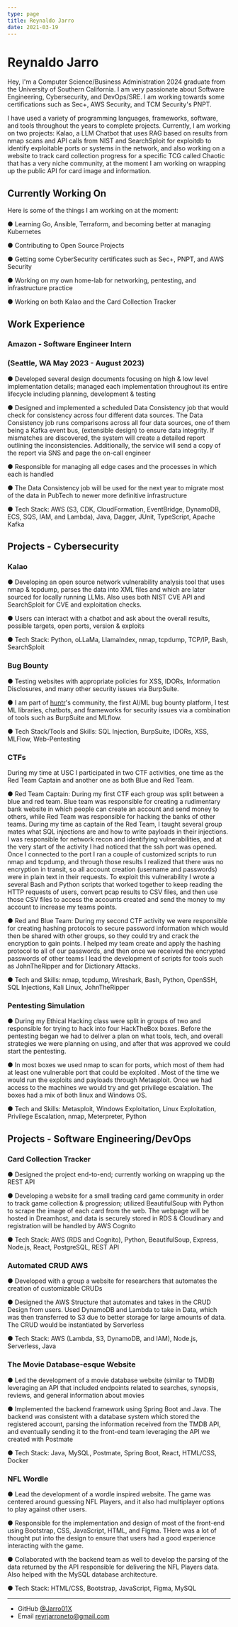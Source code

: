 ```yaml
---
type: page
title: Reynaldo Jarro
date: 2021-03-19
---
```


# Reynaldo Jarro

Hey, I'm a Computer Science/Business Administration 2024 graduate from the University of Southern California. I am very passionate about Software Engineering, Cybersecurity, and DevOps/SRE. I am working towards some certifications such as Sec+, AWS Security, and TCM Security's PNPT.

I have used a variety of programming languages, frameworks, software, and tools throughout the years to complete projects. Currently, I am working on two projects: Kalao, a LLM Chatbot that uses RAG
based on results from nmap scans and API calls from NIST and SearchSploit for exploitdb to identify exploitable ports or systems in the network, and also working on a website to track card collection progress
for a specific TCG called Chaotic that has a very niche community, at the moment I am working on wrapping up the public API for card image and information.

## Currently Working On

Here is some of the things I am working on at the moment:

● Learning Go, Ansible, Terraform, and becoming better at  managing Kubernetes

● Contributing to Open Source Projects

● Getting some CyberSecurity certificates such as Sec+, PNPT, and AWS Security

● Working on my own home-lab for networking, pentesting, and infrastructure practice

● Working on both Kalao and the Card Collection Tracker

## Work Experience

### Amazon - Software Engineer Intern
### (Seattle, WA May 2023 - August 2023)
● Developed several design documents focusing on high & low level implementation details; managed each implementation
throughout its entire lifecycle including planning, development & testing

● Designed and implemented a scheduled Data Consistency job that would check for consistency across four different data
sources. The Data Consistency job runs comparisons across all four data sources, one of them being a Kafka event bus,
(extensible design) to ensure data integrity. If mismatches are discovered, the system will create a detailed report outlining the
inconsistencies. Additionally, the service will send a copy of the report via SNS and page the on-call engineer

● Responsible for managing all edge cases and the processes in which each is handled

● The Data Consistency job will be used for the next year to migrate most of the data in PubTech to newer more definitive
infrastructure

● Tech Stack: AWS (S3, CDK, CloudFormation, EventBridge, DynamoDB, ECS, SQS, IAM, and Lambda), Java, Dagger, JUnit, TypeScript, Apache Kafka

## Projects - Cybersecurity

### Kalao
● Developing an open source network vulnerability analysis tool that uses nmap & tcpdump,  parses the data  into
XML files and which are later sourced  for locally running LLMs. Also uses both NIST CVE API and SearchSploit for CVE and
exploitation checks.

● Users can interact with a chatbot and ask about the overall results, possible targets, open ports, version & exploits

● Tech Stack: Python, oLLaMa, LlamaIndex, nmap, tcpdump, TCP/IP, Bash, SearchSploit

### Bug Bounty
● Testing websites with appropriate policies for XSS, IDORs, Information Disclosures, and many other security issues via BurpSuite.

● I am part of [huntr](huntr.com)'s community, the first AI/ML bug bounty platform, I test ML libraries, chatbots, and frameworks for security issues via a combination of tools such as BurpSuite and MLflow.

● Tech Stack/Tools and Skills: SQL Injection, BurpSuite, IDORs, XSS, MLFlow, Web-Pentesting

### CTFs
During my time at USC I participated in two CTF activities, one time as the Red Team Captain and another one as both Blue and Red Team.

● Red Team Captain: During my first CTF each group was split between a blue and red team. Blue team was responsible for creating a rudimentary bank website in which people can create
an account and send money to others, while Red Team was responsible for hacking the banks of other teams. During my time as captain of the Red Team, I taught several group mates what SQL injections are
and how to write payloads in their injections. I was responsible for network recon and identifying vulnerabilities, and at the very start of the activity I had noticed that the ssh port was opened.
Once I connected to the port I ran a couple of customized scripts to run nmap and tcpdump, and through those results I realized that there was no encryption in transit, so all account creation (username and passwords) were
in plain text in their requests. To exploit this vulnerability I wrote a several Bash and Python scripts that worked together to keep reading the HTTP requests of users, convert pcap results to CSV files, and then use
those CSV files to access the accounts created and send the money to my account to increase my teams points.

● Red and Blue Team: During my second CTF activity we were responsible for creating hashing protocols to secure password information which would then be shared with other groups, so they could try and
crack the encryption to gain points. I helped my team create and apply the hashing protocol to all of our passwords, and then once we received the encrypted passwords of other teams I lead the development of
scripts for tools such as JohnTheRipper and for Dictionary Attacks.

● Tech and Skills: nmap, tcpdump, Wireshark, Bash, Python, OpenSSH, SQL Injections, Kali Linux, JohnTheRipper

### Pentesting Simulation
● During my Ethical Hacking class were split in groups of two and responsible for trying to hack into four HackTheBox boxes.
Before the pentesting began we had to deliver a plan on what tools, tech, and overall strategies we were planning on using, and after
that was approved we could start the pentesting.

● In most boxes we used nmap to scan for ports, which most of them had at least one vulnerable port that could be exploited
. Most of the time we would run the exploits and payloads through Metasploit. Once we had access to the machines we would try
and get privilege escalation. The boxes had a mix of both linux and Windows OS.

● Tech and Skills: Metasploit, Windows Exploitation, Linux Exploitation, Privilege Escalation, nmap, Meterpreter, Python

## Projects - Software Engineering/DevOps

### Card Collection Tracker
● Designed the project end-to-end; currently working on wrapping up the REST API

● Developing a website for a small trading card game community in order to track game
collection & progression; utilized BeautifulSoup with Python to scrape the image of each
card from the web. The webpage will be hosted in Dreamhost, and data is securely stored in RDS
& Cloudinary and registration will be handled by AWS Cognito

● Tech Stack: AWS (RDS and Cognito), Python, BeautifulSoup, Express, Node.js, React, PostgreSQL, REST API

### Automated CRUD AWS
● Developed with a group a website for researchers that automates the creation of customizable CRUDs

● Designed the AWS Structure that automates and takes in the CRUD Design from users. Used DynamoDB and Lambda to take in
Data, which was then transferred to S3 due to better storage for large amounts of data. The CRUD would be instantiated by
Serverless

● Tech Stack: AWS (Lambda, S3, DynamoDB, and IAM), Node.js, Serverless, Java

### The Movie Database-esque Website
● Led the development of a movie database website (similar to TMDB) leveraging an API that included endpoints related to
searches, synopsis, reviews, and general information about movies

● Implemented the backend framework using Spring Boot and Java. The backend was consistent with a database system which
stored the registered account, parsing the information received from the TMDB API, and eventually sending it to the front-end
team leveraging the API we created with Postmate

● Tech Stack: Java, MySQL, Postmate, Spring Boot, React, HTML/CSS, Docker

### NFL Wordle
● Lead the development of a wordle inspired website. The game was centered around guessing NFL Players,
and it also had multiplayer options to play against other users.

● Responsible for the implementation and design of most of the front-end using Bootstrap, CSS, JavaScript, HTML,
and Figma. THere was a lot of thought put into the design to ensure that users had a good experience interacting
with the game.

● Collaborated with the backend team as well to develop the parsing of the data returned by the
API responsible for delivering the NFL Players data. Also helped with the MySQL database architecture.

● Tech Stack: HTML/CSS, Bootstrap, JavaScript, Figma, MySQL


---

- GitHub [@Jarro01X](https://github.com/Jarro01X)
- Email reyrjarroneto@gmail.com
